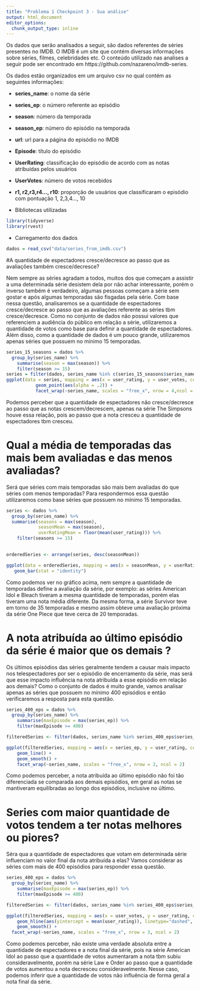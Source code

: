 ```yaml
---
title: "Problema 1 Checkpoint 3 - Sua análise"
output: html_document
editor_options: 
  chunk_output_type: inline
---
```


Os dados que serão analisados a seguir, são dados referentes de séries presentes no IMDB. O IMDB é um site que contém diversas informações sobre séries, filmes, celebridades etc. O conteúdo utilizado nas analises a seguir pode ser encontrado em https://github.com/nazareno/imdb-series.

Os dados estão organizados em um arquivo csv no qual contém as seguintes informações:

* __series_name__: o nome da série 
* __series_ep__: o número referente ao episódio
* __season__: número da temporada
* __season_ep__: número do episódio na temporada
* __url__: url para a página do episódio no IMDB
* __Episode__: título do episódio
* __UserRating__: classificação do episódio de acordo com as notas atribuídas pelos usuários 
* __UserVotes__: número de votos recebidos
* __r1, r2,r3,r4..., r10__: proporção de usuários que classificaram o episódio com pontuação 1, 2,3,4..., 10



* Bibliotecas utilizadas

```r
library(tidyverse)
library(rvest)
```

* Carregamento dos dados

```r
dados = read_csv("data/series_from_imdb.csv")
```

#A quantidade de espectadores cresce/decresce ao passo que as avaliações também cresce/decresce?

Nem sempre as séries agradam a todos, muitos dos que começam a assistir a uma determinada série desistem dela por não achar interessante, porém o inverso também é verdadeiro, algumas pessoas começam a série sem gostar e após algumas temporadas são fisgadas pela série. Com base nessa questão, analisaremos se a quantidade de espectadores cresce/decresce ao passo que as avaliações referente as séries tbm cresce/decresce. Como no conjunto de dados não possui valores que referenciem a audiência do público em relação a série, utilizaremos a quantidade de votos como base para definir a quantidade de espectadores. Além disso, como a quantidade de dados é um pouco grande, utilizaremos apenas séries que possuem no mínimo 15 temporadas.

```r

series_15_seasons = dados %>%
  group_by(series_name) %>%
    summarise(season = max(season)) %>%
    filter(season >= 15)
series = filter(dados, series_name %in% c(series_15_seasons$series_name))
ggplot(data = series, mapping = aes(x = user_rating, y = user_votes, color = series_name)) +
           geom_point(aes(alpha = .2)) +
           facet_wrap(~series_name, scales = "free_x", nrow = 4,ncol = 2) 
```

Podemos perceber que a quantidade de espectadores não cresce/decresce ao passo que as notas crescem/decrescem, apenas na série The Simpsons houve essa relação, pois ao passo que a nota cresceu a quantidade de espectadores tbm cresceu.

# Qual a média de temporadas das mais bem avaliadas e das menos avaliadas?

Será que séries com mais temporadas são mais bem avaliadas do que séries com menos temporadas? Para respondermos essa questão utilizaremos como base séries que possuem no mínimo 15 temporadas.

```r

series <- dados %>%
  group_by(series_name) %>%
  summarise(seasons = max(season),
            seasonMean = max(season),
            userRatingMean = floor(mean(user_rating))) %>%
    filter(seasons >= 15)
    

orderedSeries <- arrange(series, desc(seasonMean))

ggplot(data = orderedSeries, mapping = aes(x = seasonMean, y = userRatingMean, fill = series_name)) +
   geom_bar(stat = "identity")
```

Como podemos ver no gráfico acima, nem sempre a quantidade de temporadas define a avaliação da série, por exemplo: as séries American Idol e Bleach tiveram a mesma quantidade de temporadas, porém elas tiveram uma nota média diferente. Da mesma forma, a série Survivor teve em torno de 35 temporadas e mesmo assim obteve uma avaliação próxima da série One Piece que teve cerca de 20 temporadas.

# A nota atribuída ao último episódio da série é maior que os demais ?

Os últimos episódios das séries geralmente tendem a causar mais impacto nos telespectadores por ser o episódio de encerramento da série, mas será que esse impacto influência na nota atribuída a esse episódio em relação aos demais? Como o conjunto de dados é muito grande, vamos analisar apenas as séries que possuem no mínimo 400 episódios e então verificaremos a resposta para esta questão.

```r


series_400_eps = dados %>%
  group_by(series_name) %>%
    summarise(maxEpisode = max(series_ep)) %>%
    filter(maxEpisode >= 400)

filteredSeries <- filter(dados, series_name %in% series_400_eps$series_name)

ggplot(filteredSeries, mapping = aes(x = series_ep, y = user_rating, color = series_name, alpha = .5)) +
    geom_line() +
    geom_smooth() +
    facet_wrap(~series_name, scales = "free_x", nrow = 3, ncol = 2)

```

Como podemos perceber, a nota atribuída ao último episódio não foi tão diferenciada se comparada aos demais episódios, em geral as notas se mantiveram equilibradas ao longo dos episódios, inclusive no último.

# Series com maior quantidade de votos tendem a ter notas melhores ou piores?

Séra qua a quantidade de espectadores que votam em determinada série influenciam no valor final da nota atribuída a elas? Vamos considerar as séries com mais de 400 episódios para responder essa questão.

```r


series_400_eps = dados %>%
  group_by(series_name) %>%
    summarise(maxEpisode = max(series_ep)) %>%
    filter(maxEpisode >= 400)

filteredSeries <- filter(dados, series_name %in% series_400_eps$series_name)

ggplot(filteredSeries, mapping = aes(x = user_votes, y = user_rating, color = series_name)) +
    geom_hline(aes(yintercept = mean(user_rating)), linetype="dashed", colour="black") +
    geom_smooth() +
  facet_wrap(~series_name, scales = "free_x", nrow = 3, ncol = 2)
```

Como podemos perceber, não existe uma verdade absoluta entre a quantidade de espectadores e a nota final da série, pois na série American Idol ao passo que a quantidade de votos aumentaram a nota tbm subiu consideravelmente, porém na série Law e Order ao passo que a quantidade de votos aumentou a nota decresceu consideravelmente. Nesse caso, podemos inferir que a quantidade de votos não influência de forma geral a nota final da série.
    